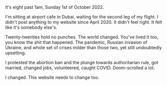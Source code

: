 ---
---

It's eight past 1am, Sunday 1st of October 2022.

I'm sitting at airport cafe in Dubai, waiting for the second leg of my flight. I
didn't post anything to my website since April 2020. It didn't feel right. It
felt like it's somebody else's.

Twenty-twenties hold no punches. The world changed. You've lived it too, you
know the shit that happened. The pandemic, Russian invasion of Ukraine, and
whole set of crises milder than those two, yet still undoubtedly upsetting.

I protested the abortion ban and the plunge towards authoritarian rule, got
married, changed jobs, volunteered, caught COVID. Doom-scrolled a lot.

I changed. This website needs to change too.
